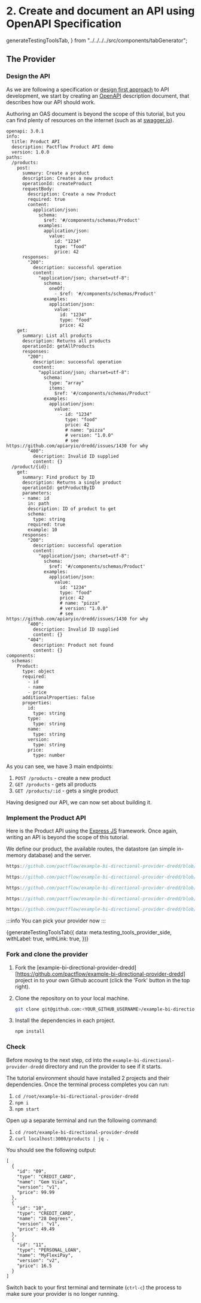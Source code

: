 # 2. Create and document an API using OpenAPI Specification


  generateTestingToolsTab,
} from "../../../../src/components/tabGenerator";

## The Provider

### Design the API

As we are following a specification or [design first approach](https://swagger.io/blog/api-design/design-first-or-code-first-api-development/) to API development, we start by creating an [OpenAPI](https://oai.github.io/Documentation/start-here.html) description document, that describes how our API should work.

Authoring an OAS document is beyond the scope of this tutorial, but you can find plenty of resources on the internet (such as at [swagger.io](https://swagger.io)).

```
openapi: 3.0.1
info:
  title: Product API
  description: Pactflow Product API demo
  version: 1.0.0
paths:
  /products:
    post:
      summary: Create a product
      description: Creates a new product
      operationId: createProduct
      requestBody:
        description: Create a new Product
        required: true
        content:
          application/json:
            schema:
              $ref: '#/components/schemas/Product'
            examples:
              application/json:
                value:
                  id: "1234"
                  type: "food"
                  price: 42
      responses:
        "200":
          description: successful operation
          content:
            "application/json; charset=utf-8":
              schema:
                oneOf:
                  - $ref: '#/components/schemas/Product'
              examples:
                application/json:
                  value:
                    id: "1234"
                    type: "food"
                    price: 42
    get:
      summary: List all products
      description: Returns all products
      operationId: getAllProducts
      responses:
        "200":
          description: successful operation
          content:
            "application/json; charset=utf-8":
              schema:
                type: "array"
                items:
                  $ref: '#/components/schemas/Product'
              examples:
                application/json:
                  value:
                    - id: "1234"
                      type: "food"
                      price: 42
                      # name: "pizza"
                      # version: "1.0.0"
                      # see https://github.com/apiaryio/dredd/issues/1430 for why
        "400":
          description: Invalid ID supplied
          content: {}
  /product/{id}:
    get:
      summary: Find product by ID
      description: Returns a single product
      operationId: getProductByID
      parameters:
      - name: id
        in: path
        description: ID of product to get
        schema:
          type: string
        required: true
        example: 10
      responses:
        "200":
          description: successful operation
          content:
            "application/json; charset=utf-8":
              schema:
                $ref: '#/components/schemas/Product'
              examples:
                application/json:
                  value:
                    id: "1234"
                    type: "food"
                    price: 42
                    # name: "pizza"
                    # version: "1.0.0"
                    # see https://github.com/apiaryio/dredd/issues/1430 for why
        "400":
          description: Invalid ID supplied
          content: {}
        "404":
          description: Product not found
          content: {}
components:
  schemas:
    Product:
      type: object
      required:
        - id
        - name
        - price
      additionalProperties: false
      properties:
        id:
          type: string
        type:
          type: string
        name:
          type: string
        version:
          type: string
        price:
          type: number
```

As you can see, we have 3 main endpoints:

1. `POST /products` - create a new product
1. `GET /products` - gets all products
1. `GET /products/:id` - gets a single product

Having designed our API, we can now set about building it.

### Implement the Product API

Here is the Product API using the [Express JS](https://expressjs.com) framework. Once again, writing an API is beyond the scope of this tutorial.

We define our product, the available routes, the datastore (an simple in-memory database) and the server.

```js reference
https://github.com/pactflow/example-bi-directional-provider-dredd/blob/master/src/product/product.js#L1-L8
```

```js reference
https://github.com/pactflow/example-bi-directional-provider-dredd/blob/master/src/product/product.routes.js#L1-L8
```

```js reference
https://github.com/pactflow/example-bi-directional-provider-dredd/blob/master/src/product/product.repository.js#L1-L26
```

```js reference
https://github.com/pactflow/example-bi-directional-provider-dredd/blob/master/src/product/product.controller.js#L1-L19
```

```js reference
https://github.com/pactflow/example-bi-directional-provider-dredd/blob/master/server.js#L1-L16
```


:::info
You can pick your provider now
:::

<div>
  {generateTestingToolsTab({
    data: meta.testing_tools_provider_side,
    withLabel: true,
    withLink: true,
  })}
</div>

### Fork and clone the provider

1. Fork the [example-bi-directional-provider-dredd][https://github.com/pactflow/example-bi-directional-provider-dredd] project in to your own Github account (click the 'Fork' button in the top right).
2. Clone the repository on to your local machine.

    ```bash
    git clone git@github.com:<YOUR_GITHUB_USERNAME>/example-bi-directional-provider-dreddr.git
    ```

3. Install the dependencies in each project.

    ```bash
    npm install
    ```

[example-bi-directional-provider-dredd]: https://github.com/pactflow/example-bi-directional-provider-dredd

### Check

Before moving to the next step, cd into the `example-bi-directional-provider-dredd` directory and run the provider to see if it starts.

The tutorial environment should have installed 2 projects and their dependencies. Once the terminal process completes you can run:

1. `cd /root/example-bi-directional-provider-dredd`
1. `npm i`
1. `npm start`

Open up a separate terminal and run the following command:

1. `cd /root/example-bi-directional-provider-dredd`
1. `curl localhost:3000/products | jq .`

You should see the following output:

```
[
  {
    "id": "09",
    "type": "CREDIT_CARD",
    "name": "Gem Visa",
    "version": "v1",
    "price": 99.99
  },
  {
    "id": "10",
    "type": "CREDIT_CARD",
    "name": "28 Degrees",
    "version": "v1",
    "price": 49.49
  },
  {
    "id": "11",
    "type": "PERSONAL_LOAN",
    "name": "MyFlexiPay",
    "version": "v2",
    "price": 16.5
  }
]
```

Switch back to your first terminal and terminate (`ctrl-c`) the process to make sure your provider is no longer running.
